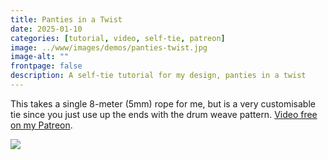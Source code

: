 ```yaml
---
title: Panties in a Twist
date: 2025-01-10
categories: [tutorial, video, self-tie, patreon]
image: ../www/images/demos/panties-twist.jpg
image-alt: ""
frontpage: false
description: A self-tie tutorial for my design, panties in a twist
---
```


This takes a single 8-meter (5mm) rope for me, but is a very customisable tie since you just use up the ends with the drum weave pattern. [Video free on my Patreon](https://www.patreon.com/posts/panties-in-twist-128109571).

![](../www/images/demos/panties-twist.jpg)

